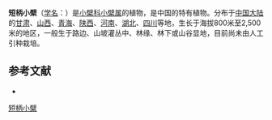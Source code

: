 {{Speciesbox
| name = 短柄小檗
| status = 
| status_system = 
| image =
| genus = Berberis
| species = brachypoda
| authority = Maxim.
}}

'''短柄小檗'''（[[学名|学名]]：{{lang|la|''Berberis brachypoda''}}）是[[小檗科|小檗科]][[小檗属|小檗属]]的植物，是中国的特有植物。分布于[[中国大陆|中国大陆]]的[[甘肃|甘肃]]、[[山西|山西]]、[[青海|青海]]、[[陕西|陕西]]、[[河南|河南]]、[[湖北|湖北]]、[[四川|四川]]等地，生长于海拔800米至2,500米的地区，一般生于路边、山坡灌丛中、林缘、林下或山谷显地，目前尚未由人工引种栽培。

== 参考文献 ==
<div class="references-small">
* {{cite web| url =http://www.bioinfo.cn/db05/KmzwSpecies.php?action=view&id=1275| title =短柄小檗| work =《中国高等植物数据库全库》| publisher =中国科学院微生物研究所| author =昆明植物研究所| accessdate =2009-02-22| deadurl =yes| archiveurl =https://web.archive.org/web/20160305090454/http://www.bioinfo.cn/db05/KmzwSpecies.php?action=view&id=1275| archivedate =2016-03-05}}
</div>
{{Taxonbar|from=Q647981}}

[[Category:小檗属|短柄小檗]]


{{植物小作品}}